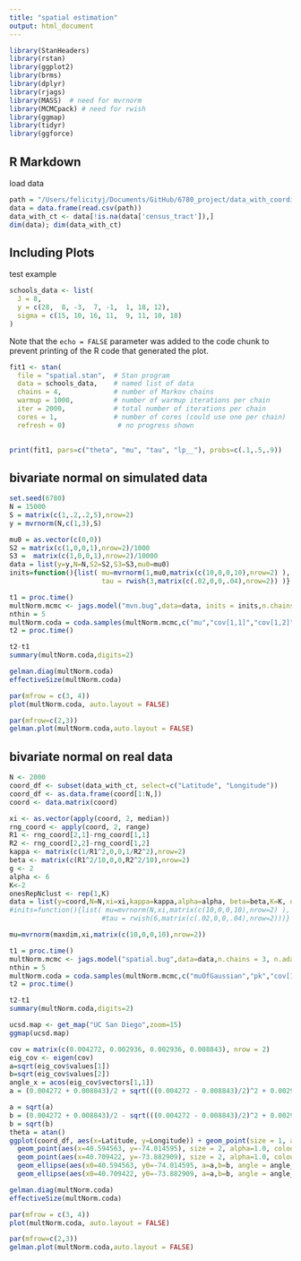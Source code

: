 ```yaml
---
title: "spatial estimation"
output: html_document
---
```


```r
library(StanHeaders)
library(rstan)
library(ggplot2)
library(brms)
library(dplyr)
library(rjags)
library(MASS)  # need for mvrnorm
library(MCMCpack) # need for rwish
library(ggmap)
library(tidyr)
library(ggforce)
```

## R Markdown

load data

```r
path = "/Users/felicityj/Documents/GitHub/6780_project/data_with_coordinates.csv"
data = data.frame(read.csv(path))
data_with_ct <- data[!is.na(data['census_tract']),]
dim(data); dim(data_with_ct)
```

## Including Plots

test example

```r
schools_data <- list(
  J = 8,
  y = c(28,  8, -3,  7, -1,  1, 18, 12),
  sigma = c(15, 10, 16, 11,  9, 11, 10, 18)
)
```

Note that the `echo = FALSE` parameter was added to the code chunk to prevent printing of the R code that generated the plot.


```r
fit1 <- stan(
  file = "spatial.stan",  # Stan program
  data = schools_data,    # named list of data
  chains = 4,             # number of Markov chains
  warmup = 1000,          # number of warmup iterations per chain
  iter = 2000,            # total number of iterations per chain
  cores = 1,              # number of cores (could use one per chain)
  refresh = 0)             # no progress shown
  
```
```r
print(fit1, pars=c("theta", "mu", "tau", "lp__"), probs=c(.1,.5,.9))
```


## bivariate normal on simulated data

```r
set.seed(6780)
N = 15000
S = matrix(c(1,.2,.2,5),nrow=2)
y = mvrnorm(N,c(1,3),S)
```

```r
mu0 = as.vector(c(0,0))
S2 = matrix(c(1,0,0,1),nrow=2)/1000
S3 =  matrix(c(1,0,0,1),nrow=2)/10000
data = list(y=y,N=N,S2=S2,S3=S3,mu0=mu0)
inits=function(){list( mu=mvrnorm(1,mu0,matrix(c(10,0,0,10),nrow=2) ),
                       tau = rwish(3,matrix(c(.02,0,0,.04),nrow=2)) )}
```


```r
t1 = proc.time()
multNorm.mcmc <- jags.model("mvn.bug",data=data, inits = inits,n.chains = 3, n.adapt=1000, quiet=FALSE)
nthin = 5
multNorm.coda = coda.samples(multNorm.mcmc,c("mu","cov[1,1]","cov[1,2]","cov[2,2]","corr"),500*nthin, thin = nthin)
t2 = proc.time()
```


```r
t2-t1
summary(multNorm.coda,digits=2)
```

```r
gelman.diag(multNorm.coda)
effectiveSize(multNorm.coda)

par(mfrow = c(3, 4))
plot(multNorm.coda, auto.layout = FALSE)

par(mfrow=c(2,3))
gelman.plot(multNorm.coda,auto.layout = FALSE)
```

## bivariate normal on real data

```r
N <- 2000
coord_df <- subset(data_with_ct, select=c("Latitude", "Longitude"))
coord_df <- as.data.frame(coord[1:N,])
coord <- data.matrix(coord)
```

```r
xi <- as.vector(apply(coord, 2, median))
rng_coord <- apply(coord, 2, range)
R1 <- rng_coord[2,1]-rng_coord[1,1]
R2 <- rng_coord[2,2]-rng_coord[1,2]
kappa <- matrix(c(1/R1^2,0,0,1/R2^2),nrow=2)
beta <- matrix(c(R1^2/10,0,0,R2^2/10),nrow=2)
g <- 2
alpha <- 6
K<-2
onesRepNclust <- rep(1,K)
data = list(y=coord,N=N,xi=xi,kappa=kappa,alpha=alpha, beta=beta,K=K, onesRepNclust=onesRepNclust)
#inits=function(){list( mu=mvrnorm(N,xi,matrix(c(10,0,0,10),nrow=2) ),
                       #tau = rwish(6,matrix(c(.02,0,0,.04),nrow=2)))}
```

```r
mu=mvrnorm(maxdim,xi,matrix(c(10,0,0,10),nrow=2))
```

```r
t1 = proc.time()
multNorm.mcmc <- jags.model("spatial.bug",data=data,n.chains = 3, n.adapt=1000, quiet=FALSE)
nthin = 5
multNorm.coda = coda.samples(multNorm.mcmc,c("muOfGaussian","pk","cov[1,1]","cov[1,2]","cov[2,2]","corr"),500*nthin, thin = nthin)
t2 = proc.time()
```


```r
t2-t1
summary(multNorm.coda,digits=2)
```
```r
ucsd.map <- get_map("UC San Diego",zoom=15)
ggmap(ucsd.map)
```

```r
cov = matrix(c(0.004272, 0.002936, 0.002936, 0.008843), nrow = 2)
eig_cov <- eigen(cov)
a=sqrt(eig_cov$values[1])
b=sqrt(eig_cov$values[2])
angle_x = acos(eig_cov$vectors[1,1])
a = (0.004272 + 0.008843)/2 + sqrt(((0.004272 - 0.008843)/2)^2 + 0.002936^2)

a = sqrt(a)
b = (0.004272 + 0.008843)/2 - sqrt(((0.004272 - 0.008843)/2)^2 + 0.002936^2)
b = sqrt(b)
theta = atan()
ggplot(coord_df, aes(x=Latitude, y=Longitude)) + geom_point(size = 1, alpha=0.6, colour = '#56B4E9')+
  geom_point(aes(x=40.594563, y=-74.014595), size = 2, alpha=1.0, colour = 'red')+
  geom_point(aes(x=40.709422, y=-73.882909), size = 2, alpha=1.0, colour = 'black')+
  geom_ellipse(aes(x0=40.594563, y0=-74.014595, a=a,b=b, angle = angle_x, color="black"))+
  geom_ellipse(aes(x0=40.709422, y0=-73.882909, a=a,b=b, angle = angle_x, color="red"))

```

```r
gelman.diag(multNorm.coda)
effectiveSize(multNorm.coda)

par(mfrow = c(3, 4))
plot(multNorm.coda, auto.layout = FALSE)

par(mfrow=c(2,3))
gelman.plot(multNorm.coda,auto.layout = FALSE)

```



















